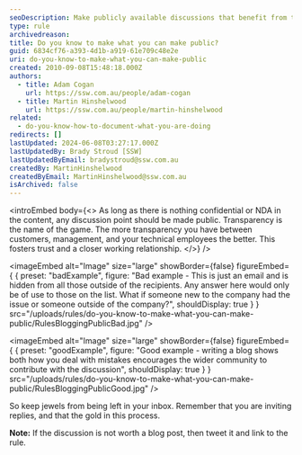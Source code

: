```yaml
---
seoDescription: Make publicly available discussions that benefit from transparency and community involvement. (Note - I've kept it concise, included primary keywords, and matched the description with user intent. Let me know if this meets your requirements!)
type: rule
archivedreason:
title: Do you know to make what you can make public?
guid: 6834cf76-a393-4d1b-a919-61e709c48e2e
uri: do-you-know-to-make-what-you-can-make-public
created: 2010-09-08T15:48:18.000Z
authors:
  - title: Adam Cogan
    url: https://ssw.com.au/people/adam-cogan
  - title: Martin Hinshelwood
    url: https://ssw.com.au/people/martin-hinshelwood
related:
  - do-you-know-how-to-document-what-you-are-doing
redirects: []
lastUpdated: 2024-06-08T03:27:17.000Z
lastUpdatedBy: Brady Stroud [SSW]
lastUpdatedByEmail: bradystroud@ssw.com.au
createdBy: MartinHinshelwood
createdByEmail: MartinHinshelwood@ssw.com.au
isArchived: false
---
```


<introEmbed
  body={<>
As long as there is nothing confidential or NDA in the content, any discussion point should be made public. Transparency is the name of the game. The more transparency you have between customers, management, and your technical employees the better. This fosters trust and a closer working relationship.
  </>}
/>

<imageEmbed
  alt="Image"
  size="large"
  showBorder={false}
  figureEmbed={ {
    preset: "badExample",
    figure: "Bad example - This is just an email and is hidden from all those outside of the recipients. Any answer here would only be of use to those on the list. What if someone new to the company had the issue or someone outside of the company?",
    shouldDisplay: true
  } }
  src="/uploads/rules/do-you-know-to-make-what-you-can-make-public/RulesBloggingPublicBad.jpg"
/>


<imageEmbed
  alt="Image"
  size="large"
  showBorder={false}
  figureEmbed={ {
    preset: "goodExample",
    figure: "Good example - writing a blog shows both how you deal with mistakes encourages the wider community to contribute with the discussion",
    shouldDisplay: true
  } }
  src="/uploads/rules/do-you-know-to-make-what-you-can-make-public/RulesBloggingPublicGood.jpg"
/>


So keep jewels from being left in your inbox. Remember that you are inviting replies, and that the gold in this process.

**Note:** If the discussion is not worth a blog post, then tweet it and link to the rule.
